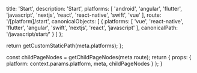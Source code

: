 
  title: 'Start',
  description: 'Start',
  platforms: [
    'android',
    'angular',
    'flutter',
    'javascript',
    'nextjs',
    'react',
    'react-native',
    'swift',
    'vue'
  ],
  route: '/[platform]/start',
  canonicalObjects: [
    {
      platforms: [
        'vue',
        'react-native',
        'flutter',
        'angular',
        'swift',
        'nextjs',
        'react',
        'javascript'
      ],
      canonicalPath: '/javascript/start/'
    }
  ]
};

  return getCustomStaticPath(meta.platforms);
};

  const childPageNodes = getChildPageNodes(meta.route);
  return {
    props: {
      platform: context.params.platform,
      meta,
      childPageNodes
    }
  };
}

<Overview childPageNodes={props.childPageNodes} />
